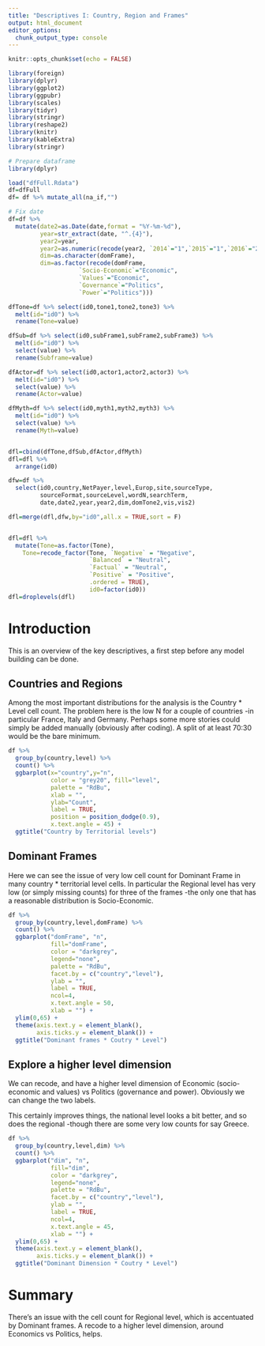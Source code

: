 ```yaml
---
title: "Descriptives I: Country, Region and Frames"
output: html_document
editor_options: 
  chunk_output_type: console
---
```



```r
knitr::opts_chunk$set(echo = FALSE)
```


```r
library(foreign)
library(dplyr)
library(ggplot2)
library(ggpubr)
library(scales)
library(tidyr)
library(stringr)
library(reshape2)
library(knitr)
library(kableExtra)
library(stringr)
```


```r
# Prepare dataframe
library(dplyr)

load("dfFull.Rdata")
df=dfFull
df= df %>% mutate_all(na_if,"")

# Fix date
df=df %>% 
  mutate(date2=as.Date(date,format = "%Y-%m-%d"),
         year=str_extract(date, "^.{4}"),
         year2=year,
         year2=as.numeric(recode(year2, `2014`="1",`2015`="1",`2016`="2",`2017`="2",`2018`="3",`2019`="3")),
         dim=as.character(domFrame),
         dim=as.factor(recode(domFrame,
                    `Socio-Economic`="Economic",
                    `Values`="Economic",
                    `Governance`="Politics",
                    `Power`="Politics")))

dfTone=df %>% select(id0,tone1,tone2,tone3) %>% 
  melt(id="id0") %>% 
  rename(Tone=value)

dfSub=df %>% select(id0,subFrame1,subFrame2,subFrame3) %>% 
  melt(id="id0") %>% 
  select(value) %>% 
  rename(Subframe=value)

dfActor=df %>% select(id0,actor1,actor2,actor3) %>% 
  melt(id="id0") %>% 
  select(value) %>% 
  rename(Actor=value)

dfMyth=df %>% select(id0,myth1,myth2,myth3) %>% 
  melt(id="id0") %>% 
  select(value) %>% 
  rename(Myth=value)


dfl=cbind(dfTone,dfSub,dfActor,dfMyth)
dfl=dfl %>% 
  arrange(id0)

dfw=df %>% 
  select(id0,country,NetPayer,level,Europ,site,sourceType,
         sourceFormat,sourceLevel,wordN,searchTerm,
         date,date2,year,year2,dim,domTone2,vis,vis2)

dfl=merge(dfl,dfw,by="id0",all.x = TRUE,sort = F)


dfl=dfl %>% 
  mutate(Tone=as.factor(Tone),
    Tone=recode_factor(Tone, `Negative` = "Negative", 
                       `Balanced` = "Neutral", 
                       `Factual` = "Neutral",
                       `Positive` = "Positive",
                       .ordered = TRUE),
                       id0=factor(id0))
dfl=droplevels(dfl)

```

# Introduction
This is an overview of the key descriptives, a first step before any model building can be done. 


## Countries and Regions

Among the most important distributions for the analysis is the Country * Level cell count. The problem here is the low N for a couple of countries -in particular France, Italy and Germany. Perhaps some more stories could simply be added manually (obviously after coding). A split of at least 70:30 would be the bare minimum.


```r
df %>%
  group_by(country,level) %>%
  count() %>% 
  ggbarplot(x="country",y="n",
            color = "grey20", fill="level",
            palette = "RdBu",
            xlab = "",
            ylab="Count",
            label = TRUE, 
            position = position_dodge(0.9),
            x.text.angle = 45) +
  ggtitle("Country by Territorial levels")

```



## Dominant Frames
Here we can see the issue of very low cell count for Dominant Frame in many country * territorial level cells.
In particular the Regional level has very low (or simply missing counts) for three of the frames -the only one that has a reasonable distribution is Socio-Economic. 


```r
df %>%
  group_by(country,level,domFrame) %>%
  count() %>% 
  ggbarplot("domFrame", "n",
            fill="domFrame",
            color = "darkgrey", 
            legend="none",
            palette = "RdBu",
            facet.by = c("country","level"),
            ylab = "",
            label = TRUE, 
            ncol=4,
            x.text.angle = 50,
            xlab = "") +
  ylim(0,65) +
  theme(axis.text.y = element_blank(),
        axis.ticks.y = element_blank()) +
  ggtitle("Dominant frames * Coutry * Level")

```



## Explore a higher level dimension

We can recode, and have a higher level dimension of Economic (socio-economic and values) vs Politics (governance and power). Obviously we can change the two labels.  

This certainly improves things, the national level looks a bit better, and so does the regional -though there are some very low counts for say Greece.



```r
df %>%
  group_by(country,level,dim) %>%
  count() %>% 
  ggbarplot("dim", "n",
            fill="dim",
            color = "darkgrey", 
            legend="none",
            palette = "RdBu",
            facet.by = c("country","level"),
            ylab = "",
            label = TRUE, 
            ncol=4,
            x.text.angle = 45,
            xlab = "") +
  ylim(0,65) +
  theme(axis.text.y = element_blank(),
        axis.ticks.y = element_blank()) +
  ggtitle("Dominant Dimension * Coutry * Level")

```


# Summary

There's an issue with the cell count for Regional level, which is accentuated by Dominant frames. A recode to a higher level dimension, around Economics vs Politics,  helps.
